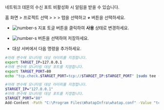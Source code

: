 네트워크 데몬의 수신 포트 비활성화 시 알림을 받을 수 있습니다.

홈 화면 &gt; 프로젝트 선택 &gt; <Cmdname sid="side_event" className="uitext" /> &gt; <Cmdname sid="side_eventSetting" className="uitext" /> &gt; <Cmdname sid="server" className="uitext" /> 탭을 선택하고 ***+*** <Cmdname sid="add_alert_setting" className="uitext" /> 버튼을 선택하세요.

<ImgLang img='server-adf-tcp-port.png' desc='TCP 포트'/>

* ![number-s](/img/number-01.png) <Cmdname sid="port" className="uitext" /> 지표 토글 버튼을 클릭하여 **사용** 상태로 변경하세요.

* ![number-s](/img/number-02.png) <Cmdname sid="save" className="uitext" /> 버튼을 선택하여 저장하세요.

* 대상 서버에서 다음 명령을 추가하세요. 

<Tabs groupId='server-user-script'>
<TabItem value="lxs" label="Linux Shell">

  ```bash title=SH
  #아래 변수에 모니터링 대상 아이피를 지정합니다.
  export TARGET_IP=127.0.0.1
  #아래 변수에 모니터링 대상 포트를 지정합니다.
  export TARGET_PORT=80
  echo "tcp.check.$TARGET_PORT=tcp://$TARGET_IP:$TARGET_PORT" |sudo tee -a /usr/whatap/infra/conf/whatap.conf
  ```

</TabItem>
<TabItem value="wps" label="Windows Powershell">

  ```bash title=SH
  #아래 변수에 모니터링 대상 아이피를 지정합니다.
  $TARGET_IP="127.0.0.1"
  #아래 변수에 모니터링 대상 포트를 지정합니다.
  $TARGET_PORT="80"
  Add-Content -Path "C:\Program Files\WhatapInfra\whatap.conf" -Value "tcp.check.${TARGET_PORT}=tcp://${TARGET_IP}:${TARGET_PORT}"
  ```

</TabItem>
</Tabs>


<TcpMulti /> 